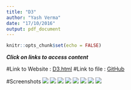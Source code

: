 ```yaml
---
title: "D3"
author: "Yash Verma"
date: "17/10/2016"
output: pdf_document
---
```


```r
knitr::opts_chunk$set(echo = FALSE)
```

***Click on links to access content***

#Link to Website : [D3.html](http://yashverma.xyz/YashD3.html)
#Link to file : [GitHub](https://github.com/yashv625/DS412-D3-Assignment/blob/master/YashD3.html)

#Screenshots
![](~/Documents/NU/IS/Lab/Ass2/Files/D3/Output1.png)
![](~/Documents/NU/IS/Lab/Ass2/Files/D3/Output2.png)
![](~/Documents/NU/IS/Lab/Ass2/Files/D3/Output3.png)
![](~/Documents/NU/IS/Lab/Ass2/Files/D3/Output4.png)
![](~/Documents/NU/IS/Lab/Ass2/Files/D3/Output5.png)
![](~/Documents/NU/IS/Lab/Ass2/Files/D3/Output6.png)
![](~/Documents/NU/IS/Lab/Ass2/Files/D3/Output7.png)
![](~/Documents/NU/IS/Lab/Ass2/Files/D3/Output8.png)
